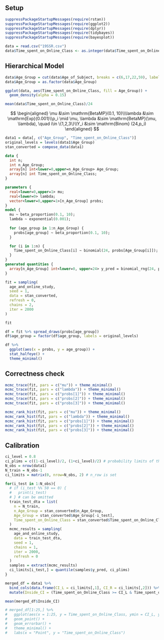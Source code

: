 ## Setup

```r
suppressPackageStartupMessages(require(rstan))
suppressPackageStartupMessages(require(ggplot2))
suppressPackageStartupMessages(require(dplyr))
suppressPackageStartupMessages(require(tidybayes))
suppressPackageStartupMessages(require(bayesplot))
```

```r
data = read.csv("19SSR.csv")
data$Time_spent_on_Online_Class <- as.integer(data$Time_spent_on_Online_Class)
```

## Hierarchical Model

```r
data$Age_Group = cut(data$Age_of_Subject, breaks = c(6,17,22,59), labels = c("7-17", "18-22", "23-59"))
data$Age_Group = as.factor(data$Age_Group)
```

```r
ggplot(data, aes(Time_spent_on_Online_Class, fill = Age_Group)) +
  geom_density(alpha = 0.15) 
```

```r
mean(data$Time_spent_on_Online_Class)/24
```

$$
\begin{aligned}
\mu &\sim \mathrm{BetaMP}(0.1, 10)\\\lambda &\sim \mathrm{Exp}(0.001)\\p_i \mid \mu, \lambda &\sim \mathrm{BetaMP}(\mu, \lambda), \quad i\in \{1,2,3\}\\Y_i &\sim \mathrm{Binom} (24,p_i)
\end{aligned}
$$

```r
data1 = data[, c("Age_Group", "Time_spent_on_Online_Class")]
original_levels = levels(data1$Age_Group)
stan_converted = compose_data(data1)
```

```stan
data {
  int n;
  int n_Age_Group;
  array[n] int<lower=0,upper=n_Age_Group> Age_Group;
  array[n] int Time_spent_on_Online_Class;
}

parameters {
  real<lower=0,upper=1> mu;
  real<lower=0> lambda;
  vector<lower=0,upper=1>[n_Age_Group] probs;
}
model {
  mu ~ beta_proportion(0.1, 10);
  lambda ~ exponential(0.001);
  
  for (age_group in 1:n_Age_Group) {
    probs[age_group] ~ beta_proportion(0.1, 10);
  }

  for (i in 1:n) {
    Time_spent_on_Online_Class[i] ~ binomial(24, probs[Age_Group[i]]);
  }
}
generated quantities {
  array[n_Age_Group] int<lower=0, upper=24> y_pred = binomial_rng(24, probs);
}
```

```r
fit = sampling(
  age_and_online_study,
  seed = 1,
  data = stan_converted, 
  refresh = 0,
  chains = 2,
  iter = 2000                  
)
```

```r
fit
```

```r
df = fit %>% spread_draws(probs[age_group])
df$age_group = factor(df$age_group, labels = original_levels)
```

```r
df %>%
  ggplot(aes(x = probs, y = age_group)) +
  stat_halfeye() + 
  theme_minimal()
```

## Correctness check

```r
mcmc_trace(fit, pars = c("mu")) + theme_minimal()
mcmc_trace(fit, pars = c("lambda")) + theme_minimal()
mcmc_trace(fit, pars = c("probs[1]")) + theme_minimal()
mcmc_trace(fit, pars = c("probs[2]")) + theme_minimal()
mcmc_trace(fit, pars = c("probs[3]")) + theme_minimal()
```

```r
mcmc_rank_hist(fit, pars = c("mu")) + theme_minimal()
mcmc_rank_hist(fit, pars = c("lambda")) + theme_minimal()
mcmc_rank_hist(fit, pars = c("probs[1]")) + theme_minimal()
mcmc_rank_hist(fit, pars = c("probs[2]")) + theme_minimal()
mcmc_rank_hist(fit, pars = c("probs[3]")) + theme_minimal()
```

## Calibration

```r
ci_level = 0.8
ci_plims = c((1-ci_level)/2, (1+ci_level)/2) # probability limits of the CI
N_obs = nrow(data1)
N_train = N_obs-1
ci_limits = matrix(0, nrow=N_obs, 2) # n_row is set
```

```r
for(i_test in 1:N_obs){
  # if (i_test %% 50 == 0) {
  #   print(i_test)
  # } # can be omitted
  train_test_dta = list(
    n = N_train,
    n_Age_Group = stan_converted$n_Age_Group,
    Age_Group = stan_converted$Age_Group[-i_test],
    Time_spent_on_Online_Class = stan_converted$Time_spent_on_Online_Class[-i_test]
  )
  mcmc_results = sampling(
    age_and_online_study,
    data = train_test_dta,
    seed = 1,
    chains = 1,
    iter = 2000,
    refresh = 0
  )
  samples = extract(mcmc_results)
  ci_limits[i_test,] = quantile(samples$y_pred, ci_plims)
}
```

```r
merged_df = data1 %>%
  bind_cols(data.frame(CI_L = ci_limits[,1], CI_R = ci_limits[,2])) %>%
  mutate(Inside_CI = (Time_spent_on_Online_Class >= CI_L & Time_spent_on_Online_Class <= CI_R))
```

```r
mean(merged_df$Inside_CI)
```

```r
# merged_df[1:25,] %>%
#   ggplot(aes(x = 1:25, y = Time_spent_on_Online_Class, ymin = CI_L, ymax = CI_R, color=Inside_CI)) +
#   geom_point() +
#   geom_errorbar() +
#   theme_minimal() +
#   labs(x = "Point", y = "Time_spent_on_Online_Class")
```
